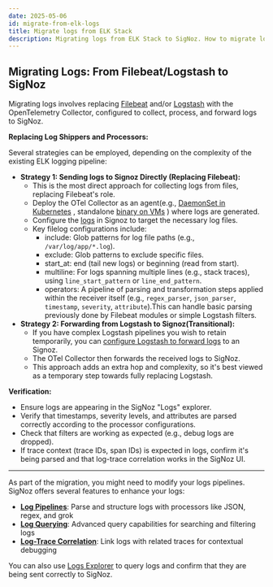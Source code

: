 ```yaml
---
date: 2025-05-06
id: migrate-from-elk-logs
title: Migrate logs from ELK Stack
description: Migrating logs from ELK Stack to SigNoz. How to migrate logs from ELK to SigNoz.
---
```

## **Migrating Logs: From Filebeat/Logstash to SigNoz**

Migrating logs involves replacing [Filebeat](https://www.elastic.co/beats/filebeat) and/or [Logstash](https://www.elastic.co/logstash) with the OpenTelemetry Collector, configured to collect, process, and forward logs to SigNoz.

**Replacing Log Shippers and Processors:**

Several strategies can be employed, depending on the complexity of the existing ELK logging pipeline:

* **Strategy 1: Sending logs to Signoz Directly (Replacing Filebeat):**  
  * This is the most direct approach for collecting logs from files, replacing Filebeat's role.
  * Deploy the OTel Collector as an agent(e.g., [DaemonSet in Kubernetes](docs/tutorial/kubernetes-infra-metrics) , standalone [binary on VMs](docs/tutorial/opentelemetry-binary-usage-in-virtual-machine) ) where logs are generated.
  * Configure the [logs](/docs/userguide/collect_kubernetes_pod_logs) in Signoz to target the necessary log files. 
  * Key filelog configurations include:  
    * include: Glob patterns for log file paths (e.g., `/var/log/app/*.log`).  
    * exclude: Glob patterns to exclude specific files.  
    * start_at: end (tail new logs) or beginning (read from start).  
    * multiline: For logs spanning multiple lines (e.g., stack traces), using `line_start_pattern` or `line_end_pattern`.  
    * operators: A pipeline of parsing and transformation steps applied within the receiver itself (e.g., `regex_parser`, `json_parser`, `timestamp`, `severity`, `attribute`).This can handle basic parsing previously done by Filebeat modules or simple Logstash filters.  
* **Strategy 2: Forwarding from Logstash to Signoz(Transitional):**  
  * If you have complex Logstash pipelines you wish to retain temporarily, you can [configure Logstash to forward logs](docs/userguide/logstash_to_signoz) to an Signoz.
  * The OTel Collector then forwards the received logs to SigNoz.  
  * This approach adds an extra hop and complexity, so it's best viewed as a temporary step towards fully replacing Logstash.  

**Verification:**

* Ensure logs are appearing in the SigNoz "Logs" explorer. 
* Verify that timestamps, severity levels, and attributes are parsed correctly according to the processor configurations.  
* Check that filters are working as expected (e.g., debug logs are dropped).  
* If trace context (trace IDs, span IDs) is expected in logs, confirm it's being parsed and that log-trace correlation works in the SigNoz UI.

---

As part of the migration, you might need to modify your logs pipelines. SigNoz offers several features to enhance your logs:

- **[Log Pipelines](/docs/logs-pipelines/introduction/)**: Parse and structure logs with processors like JSON, regex, and grok
- **[Log Querying](/docs/userguide/logs_query_builder/)**: Advanced query capabilities for searching and filtering logs
- **[Log-Trace Correlation](/docs/logs-pipelines/guides/trace/)**: Link logs with related traces for contextual debugging

You can also use [Logs Explorer](/docs/product-features/logs-explorer/) to query logs and confirm that they are being sent correctly to SigNoz.
